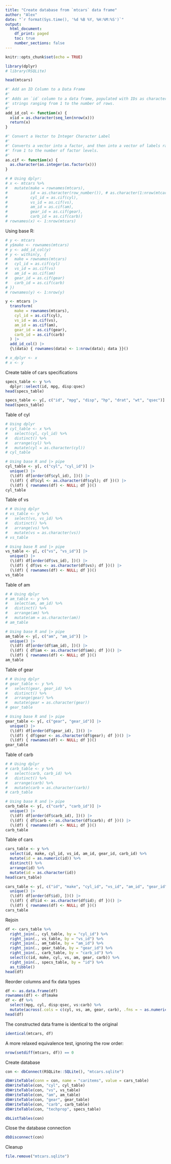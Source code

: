 ```yaml
---
title: "Create database from `mtcars` data frame"
author: "Alex"
date: "`r format(Sys.time(), '%d %B %Y, %H:%M:%S')`"
output: 
  html_document:
    df_print: paged
    toc: true
    number_sections: false
---
```


```r
knitr::opts_chunk$set(echo = TRUE)
```

```r
library(dplyr)
# library(RSQLite)
```

```r
head(mtcars)
```

```r
#' Add an ID Column to a Data Frame
#' 
#' Adds an `id` column to a data frame, populated with IDs as character 
#' strings ranging from 1 to the number of rows.
#' 
add_id_col <- function(x) {
  x$id = as.character(seq_len(nrow(x)))
  return(x)
}
```

```r
#' Convert a Vector to Integer Character Label
#'
#' Converts a vector into a factor, and then into a vector of labels ranging 
#' from 1 to the number of factor levels.
#'
as.cif <- function(x) {
  as.character(as.integer(as.factor(x)))
}
```

```r
# # Using dplyr:
# x <- mtcars %>%
#   mutate(make = rownames(mtcars),
#          id = as.character(row_number()), # as.character(1:nrow(mtcars))
#          cyl_id = as.cif(cyl),
#          vs_id = as.cif(vs),
#          am_id = as.cif(am),
#          gear_id = as.cif(gear),
#          carb_id = as.cif(carb))
# rownames(x) <- 1:nrow(mtcars)
```

Using base R:

```r
# y <- mtcars
# y$make <- rownames(mtcars)
# y <- add_id_col(y)
# y <- within(y, {
#   make = rownames(mtcars)
#   cyl_id = as.cif(cyl)
#   vs_id = as.cif(vs)
#   am_id = as.cif(am)
#   gear_id = as.cif(gear)
#   carb_id = as.cif(carb)
# })
# rownames(y) <- 1:nrow(y)

y <- mtcars |>
  transform(
    make = rownames(mtcars),
    cyl_id = as.cif(cyl),
    vs_id = as.cif(vs),
    am_id = as.cif(am),
    gear_id = as.cif(gear),
    carb_id = as.cif(carb)
  ) |>
  add_id_col() |>
  {\(data) { rownames(data) <- 1:nrow(data); data }}()
```

```r
# x_dplyr <- x
# x <- y
```

Create table of cars specifications

```r
specs_table <- y %>%
  dplyr::select(id, mpg, disp:qsec)
head(specs_table)
```

```r
specs_table <- y[, c("id", "mpg", "disp", "hp", "drat", "wt", "qsec")]
head(specs_table)
```

Table of cyl

```r
# Using dplyr
# cyl_table <- x %>%
#   select(cyl, cyl_id) %>%
#   distinct() %>%
#   arrange(cyl) %>%
#   mutate(cyl = as.character(cyl))
# cyl_table

# Using base R and |> pipe
cyl_table <- y[, c("cyl", "cyl_id")] |>
  unique() |>
  (\(df) df[order(df$cyl_id), ])() |>
  (\(df) { df$cyl <- as.character(df$cyl); df })() |>
  (\(df) { rownames(df) <- NULL; df })()
cyl_table
```

Table of vs

```r
# # Using dplyr
# vs_table <- y %>%
#   select(vs, vs_id) %>%
#   distinct() %>%
#   arrange(vs) %>%
#   mutate(vs = as.character(vs))
# vs_table

# Using base R and |> pipe
vs_table <- y[, c("vs", "vs_id")] |>
  unique() |>
  (\(df) df[order(df$vs_id), ])() |>
  (\(df) { df$vs <- as.character(df$vs); df })() |>
  (\(df) { rownames(df) <- NULL; df })()
vs_table
```

Table of am

```r
# # Using dplyr
# am_table <- y %>%
#   select(am, am_id) %>%
#   distinct() %>%
#   arrange(am) %>%
#   mutate(am = as.character(am))
# am_table

# Using base R and |> pipe
am_table <- y[, c("am", "am_id")] |>
  unique() |>
  (\(df) df[order(df$am_id), ])() |>
  (\(df) { df$am <- as.character(df$am); df })() |>
  (\(df) { rownames(df) <- NULL; df })()
am_table
```

Table of gear

```r
# # Using dplyr
# gear_table <- y %>%
#   select(gear, gear_id) %>%
#   distinct() %>%
#   arrange(gear) %>%
#   mutate(gear = as.character(gear))
# gear_table

# Using base R and |> pipe
gear_table <- y[, c("gear", "gear_id")] |>
  unique() |>
  (\(df) df[order(df$gear_id), ])() |>
  (\(df) { df$gear <- as.character(df$gear); df })() |>
  (\(df) { rownames(df) <- NULL; df })()
gear_table
```

Table of carb

```r
# # Using dplyr
# carb_table <- y %>%
#   select(carb, carb_id) %>%
#   distinct() %>%
#   arrange(carb) %>%
#   mutate(carb = as.character(carb))
# carb_table

# Using base R and |> pipe
carb_table <- y[, c("carb", "carb_id")] |>
  unique() |>
  (\(df) df[order(df$carb_id), ])() |>
  (\(df) { df$carb <- as.character(df$carb); df })() |>
  (\(df) { rownames(df) <- NULL; df })()
carb_table
```

Table of cars

```r
cars_table <- y %>%
  select(id, make, cyl_id, vs_id, am_id, gear_id, carb_id) %>%
  mutate(id = as.numeric(id)) %>%
  distinct() %>%
  arrange(id) %>%
  mutate(id = as.character(id))
head(cars_table)
```

```r
cars_table <- y[, c("id", "make", "cyl_id", "vs_id", "am_id", "gear_id", "carb_id")] |>
  unique() |>
  (\(df) df[order(df$id), ])() |>
  (\(df) { df$id <- as.character(df$id); df })() |>
  (\(df) { rownames(df) <- NULL; df })()
cars_table
```

Rejoin

```r
df <- cars_table %>% 
  right_join(., cyl_table, by = "cyl_id") %>% 
  right_join(., vs_table, by = "vs_id") %>% 
  right_join(., am_table, by = "am_id") %>%
  right_join(., gear_table, by = "gear_id") %>% 
  right_join(., carb_table, by = "carb_id") %>% 
  select(c(id, make, cyl, vs, am, gear, carb)) %>% 
  right_join(., specs_table, by = "id") %>%
  as_tibble()
head(df)
```

Reorder columns and fix data types

```r
df <- as.data.frame(df)
rownames(df) <- df$make
df <- df %>%
  select(mpg, cyl, disp:qsec, vs:carb) %>%
  mutate(across(.cols = c(cyl, vs, am, gear, carb), .fns = ~ as.numeric(.x)))
head(df)
```

The constructed data frame is identical to the original

```r
identical(mtcars, df)
```

A more relaxed equivalence test, ignoring the row order:

```r
nrow(setdiff(mtcars, df)) == 0
```

Create database

```r
con <- dbConnect(RSQLite::SQLite(), "mtcars.sqlite")
```

```r
dbWriteTable(conn = con, name = "caritems", value = cars_table)
dbWriteTable(con, "cyl", cyl_table)
dbWriteTable(con, "vs", vs_table)
dbWriteTable(con, "am", am_table)
dbWriteTable(con, "gear", gear_table)
dbWriteTable(con, "carb", carb_table)
dbWriteTable(con, "techprop", specs_table)
```

```r
dbListTables(con)
```

Close the database connection

```r
dbDisconnect(con)
```

Cleanup

```r
file.remove("mtcars.sqlite")
```
